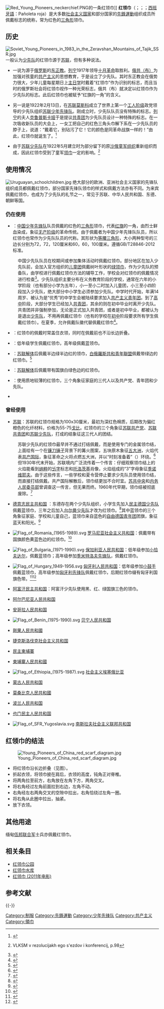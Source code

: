 {{about|一种红色的领巾|2011年出品的同名电影|红领巾 (2011年电影)}}
[[File:Red_Young_Pioneers_neckerchief.PNG|thumb]]的一条红领巾]]
'''红领巾'''（{{lang-ru|Пионе́рский га́лстук}}；{{kor|諺=붉은 넥타이}}；{{vie|qn=Khăn quàng đỏ}}；[[西班牙語|西班牙語]]：Pañoleta roja）是大多数[[社会主义国家|社会主义国家]]和部分国家的[[先鋒運動|先鋒運動]]组织成员所佩戴标志的统称，常为红色的[[三角形|三角形]]领巾。

==历史==
[[File:Soviet_Young_Pioneers_in_1983_in_the_Zeravshan_Mountains_of_Tajik_SSR.jpg|thumb]]
一般认为[[少先队|少先队]]的红领巾源于[[苏联|苏联]]，但有多种说法。

* 一说为源于[[俄罗斯|俄罗斯]]的[[东正教|东正教]]。[[列宁|列宁]]1917年领导[[十月革命|十月革命]]取胜利。[[俄共（布）|俄共（布）]]为加强对孩童的[[共产主义|共产主义]]的思想教育，于是设立了少先队。其时东正教会在俄势力很大，少年儿童每星期日上[[主日学|主日学]]时戴着“红领巾”作为识别的标志，而且当时的俄罗斯社会将红领巾视作一种光荣标志，俄共（布）就决定以红领巾作为少先队的标志。此后红领巾也被赋予“红旗的一角”的含义。

* 另一说是1922年2月13日，在[[苏联|苏联]][[莫斯科|莫斯科]]成立了世界上第一个[[工人阶级|工人阶级]]政党领导的少先队组织[[苏联少年先锋队|苏联少年先锋队]]。刚成立时，少先队队员没有特殊的标志。[[列宁|列宁]]的夫人[[克鲁普斯卡娅|克鲁普斯卡娅]]于是提议[[中国共产主义青年团|共青团]]为少先队员设计一种特殊的标志。在一次吸收新队员的大会上，一女工把自己的红色三角头巾解下系在一少先队员的脖子上，说道：“戴着它，别玷污了它！它的颜色是同革命战旗一样的！”由此，红领巾就诞生了。<ref name="gqt">{{cite web  | language =zh-hans  | publisher =中国少年先锋队网站  | title =红领巾的来历  | url =http://61.gqt.org.cn/jczs/200905/t20090509_237606.htm  | author =转载自中国青年报  | date =2007-07-12  | accessdate =2009-07-16  | archiveurl =https://web.archive.org/web/20090622175959/http://61.gqt.org.cn/jczs/200905/t20090509_237606.htm  | archivedate =2009-06-22  | deadurl =yes  }}</ref>

* 由于[[苏联少先队|苏联少先队]]在1922年5月建立时为部分留下的原[[沙俄|沙俄]][[童军运动|童军组织]]重新组织而成，因此红领巾受到了童军[[领巾|领巾]]一定的影响。<ref>{{ru icon}} VLKSM v rezolucijakh ego s'ezdov i konferencij, p.98</ref>

==使用情况==
[[File:Uruguayan_schoolchildren.jpg|thumb]]
绝大部分的欧洲、亚洲社会主义国家的先锋队组织成员都佩戴红领巾，部分国家先锋队领巾的样式和佩戴方法亦有不同。为来宾佩戴红领巾，也成为了少先队的礼节之一，常见于苏联、中华人民共和国、东德、朝鲜等国。

===仍在使用===
*{{PRC}}：[[中国少年先锋队|中国少年先锋队]]队员佩戴的红色的[[三角形|三角形]]领巾，代表[[红旗|红旗]]的一角，由烈士鲜血染成，象征[[无产阶级|无产阶级]]的革命传统。由于佩戴者为中国少年先锋队队员，所以红领巾也常作为少先队队员的代称。其形状为[[等腰三角形|等腰三角形]]，大小两种型号的三边长分别为72，72，120厘米和60，60，100厘米。遵循GB/T28846-2012标准。
:中国少先队队员在校期间或参加集体活动时佩戴红领巾。部分地区在加入少先队前，会加入官方组织的[[中国少年先锋队|儿童团]]佩戴树叶形状的[[绿领巾|绿领巾]]，作为少先队的预备队，由学校进行佩戴红领巾方法的辅导工作，学校会对红领巾的佩戴情况进行检查<ref>{{cite web|title=红领巾监督岗检查方案|url=http://www.shaoxiandui.net/hdfa/qtzl/1061.html|accessdate=2012-01-18|author=|date=|format=|publisher=|language=|archiveurl=https://web.archive.org/web/20151003163502/http://www.shaoxiandui.net/hdfa/qtzl/1061.html|archivedate=2015-10-03|deadurl=yes}}</ref>。少先队组织主要分布在义务教育阶段的学校，通常在六年的小学阶段（也有部分小学为五年），小一至小二时加入儿童团，小三至小四阶段加入少先队，绝大部分中小学生必须参加少先队。中学时代开始，年满14周岁、被认为是“优秀”的中学生会被陆续要求加入[[中国共产主义青年团|共产主义青年团]]。到了[[高中|高中]]阶段，大部分学生已经加入[[中国共产主义青年团|共青团]]，其余的则在初中毕业时离开少先队。共青团并非强制參加，无论是正式加入共青团，或者是初中毕业，都被认为是退出[[少先队|少先队]]，不用再佩戴红领巾（也有的学校在[[初中|初中]]阶段要求所有学生佩戴红领巾）。在夏季，允许佩戴队徽代替佩戴红领巾<ref>{{cite web|title=中国少年先锋队队旗、队徽和红领巾、队干部标志制作和使用的若干规定|url=http://www.shaoxiandui.net/Article/zhishi/647.html|accessdate=2012-01-18|author=|date=|format=|publisher=|language=|archiveurl=https://web.archive.org/web/20111230162343/http://www.shaoxiandui.net/Article/zhishi/647.html|archivedate=2011-12-30|deadurl=yes}}</ref>。
*{{PRK}}：红领巾的佩戴时常盖住衣领，同时在佩戴前也不沿长边折叠。
*{{CUB}}：低年级学生佩戴红领巾，高年级佩戴蓝领巾。
*{{BLR}}：[[苏联解体|苏联解体]]后佩戴半边绿半边红的领巾，[[白俄羅斯共和國青年團|白俄羅斯共和青年聯盟]]佩戴带绿边的红领巾。<ref>{{cite web|url=http://framework.latimes.com/2010/09/13/pictures-in-the-news-22/|title=Pictures in the News - Sept. 13, 2010|first=Los Angeles|last=Times|date=2010-09-14|publisher=|access-date=2012-01-18|archive-url=https://web.archive.org/web/20120310181217/http://framework.latimes.com/2010/09/13/pictures-in-the-news-22/|archive-date=2012-03-10|dead-url=yes}}</ref>
*{{TAJ}}：[[苏联解体|苏联解体]]后佩戴带有国旗白绿色边的红领巾。
*{{flag|Vietnam}}：使用质地较薄的红领巾，三个角象征家庭的三代人以及共产党、青年团和少先队。
*{{flag|Laos}}

===曾经使用===
*{{Flag icon|USSR}} [[苏联|苏联]]：苏联的红领巾规格为100x30厘米，最初为深红色棉质，后期改为偏红橙色的化纤材料，价格为55-75[[俄罗斯卢布|戈比]]。红领巾的三个角象征[[苏联共产党|苏联共产党]]、[[苏联列宁共产主义青年团|苏联共青团]]和[[苏联少先队|苏联少先队]]，打成的结象征这三代人的团结。

:苏联少先队的红领巾最早并不通过打结佩戴，而是使用专门的金属领巾结，上面绘有一个在[[镰刀锤子|镰刀锤子]]背景下的篝火图案，五块原木象征[[五大洲|五大洲]]，火焰代表[[共产国际|共产国际]]，象征革命之火将点燃五大洲，并以“时刻准备着”（{{lang|ru|Всегда готов! }}）环绕。<ref>{{cite web|url=http://site-nostalgy.narod.ru/made_in/34.jpg|title=Красен галстук углами|publisher=|access-date=2014-06-04|archive-date=2016-03-04|archive-url=https://web.archive.org/web/20160304210354/http://site-nostalgy.narod.ru/made_in/34.jpg|dead-url=no}}</ref>
:但1930年代末开始，苏联境内广泛流传着一个传言：仔细观察领巾结上的火焰能看到[[纳粹|纳粹]]的[[卍|卐字]]标志和[[托洛茨基|托洛茨基]]肖像，火焰组成的“З”字母象征[[格里高利·叶夫谢耶维奇·季诺维耶夫|季诺维耶夫]]。由于这些传言，一些学校和夏令营停止要求少先队员使用领巾结，而直接打结佩戴。共产国际解散后，领巾结更加不合时宜。[[苏联共产党中央委员会|苏共中央]]和[[内务人民委员部|内务人民委员部]]曾调查这一传言，但无果而终。1960年代早期，领巾结被彻底废除。<ref>{{Cite web|title=Рожденным в СССР посвящается|url=http://site-nostalgy.narod.ru/made_in17.html|accessdate=2020-04-30|work=site-nostalgy.narod.ru|archive-date=2019-06-03|archive-url=https://web.archive.org/web/20190603191543/http://site-nostalgy.narod.ru/made_in17.html|dead-url=no}}</ref>

*{{Flag icon|East Germany}} [[德意志民主共和国|德意志民主共和国]]  ：东德存在两个少先队组织，小学生先加入[[恩斯特·台尔曼少先队#组织|民主德国少先队]]佩戴蓝领巾，三年之后加入[[台尔曼少先队|台尔曼少先队]]才改为红领巾。<ref>{{Cite web |url=http://emilysmithpearce.files.wordpress.com/2011/08/hallorenshokoladen069.jpg |title=存档副本 |access-date=2012-01-18 |archive-date=2019-06-26 |archive-url=https://web.archive.org/web/20190626185552/https://emilysmithpearce.files.wordpress.com/2011/08/hallorenshokoladen069.jpg |dead-url=no }}</ref>其中蓝领巾的三个角象征家庭、学校和儿童自己，蓝领巾来自蓝色的[[自由德国青年团|自由德国青年团]]团旗，象征蓝天和阳光。<ref>{{Cite web|title=Pionierhalstuch|url=http://www.ddr-geschichte.de/Bildung/Schule/Pionierorganisation/Pionierhalstuch/pionierhalstuch.html|accessdate=2020-04-30|work=www.ddr-geschichte.de|archive-date=2020-02-03|archive-url=https://web.archive.org/web/20200203090311/http://www.ddr-geschichte.de/Bildung/Schule/Pionierorganisation/Pionierhalstuch/pionierhalstuch.html|dead-url=no}}</ref>

*[[File:Flag_of_Romania_(1965-1989).svg|border]] [[罗马尼亚社会主义共和国|罗马尼亚社会主义共和国]]：佩戴带有国旗颜色黄蓝色边的红领巾。<ref>{{Cite web|title=NationStates • View topic - Union of Socialist Republics of the European Soviet|url=https://forum.nationstates.net/viewtopic.php?f=23&t=105925|accessdate=2020-04-30|work=forum.nationstates.net|archive-date=2017-04-17|archive-url=https://web.archive.org/web/20170417071513/https://forum.nationstates.net/viewtopic.php?f=23&t=105925|dead-url=no}}</ref>

*[[File:Flag_of_Bulgaria_(1971-1990).svg|border]] [[保加利亚人民共和国|保加利亚人民共和国]]：低年级参加[[小恰夫达尔|小恰夫达尔]]，佩戴蓝领巾；高年级参加[[季米特洛夫先锋队|季米特洛夫先锋队]]，佩戴红领巾。

*[[File:Flag_of_Hungary_1949-1956.svg|border]] [[匈牙利人民共和国|匈牙利人民共和国]]：低年级参加[[匈牙利先锋队联盟|小鼓手]]佩戴蓝领巾，高年级参加[[匈牙利先锋队联盟|匈牙利先锋队]]佩戴红领巾，后期红领巾缀有匈牙利国旗色带。<ref>{{Cite web|title=Szocreál: sírjunk vagy nevessünk?|url=http://24.hu/elet-stilus/2008/07/11/szocreal_sirjunk_vagy_nevessunk/|accessdate=2020-04-30|date=2008-07-11|work=24.hu|language=hu|archive-date=2019-07-14|archive-url=https://web.archive.org/web/20190714133745/https://24.hu/elet-stilus/2008/07/11/szocreal_sirjunk_vagy_nevessunk/|dead-url=no}}</ref><ref>{{cite web |url=http://files.blogter.hu/user_files/65012/utt.jpg |title=存档副本 |accessdate=2012-01-19 |deadurl=yes |archiveurl=https://web.archive.org/web/20140714205416/http://files.blogter.hu/user_files/65012/utt.jpg |archivedate=2014-07-14 }}</ref>

*{{Flag icon|AFG|1980}} [[阿富汗民主共和国|阿富汗民主共和国]]：阿富汗少先队使用黑、红、绿国旗三色的领巾。
*{{Flag icon|ALB|1946}} [[阿尔巴尼亚人民共和国|阿尔巴尼亚人民共和国]]
*{{Flag icon|Angola}} [[安哥拉人民共和国|安哥拉人民共和国]]
*[[File:Flag_of_Benin_(1975-1990).svg|border]] [[贝宁人民共和国|贝宁人民共和国]]
*{{Flag icon|Congo|1970}} [[剛果人民共和國|剛果人民共和國]]
*{{Flag icon|TCH}} [[捷克斯洛伐克社会主义共和国|捷克斯洛伐克社会主义共和国]]
*{{Flag icon|Cambodia|1975}} [[民主柬埔寨|民主柬埔寨]]
*{{Flag icon|Cambodia|1979}} [[柬埔寨人民共和國|柬埔寨人民共和國]]
*[[File:Flag_of_Ethiopia_(1975-1987).svg|border]] [[德尔格|社会主义埃塞俄比亚]]
*{{Flag icon|MGL|1949}} [[蒙古人民共和国|蒙古人民共和国]]
*{{Flag icon|Mozambique}} [[莫桑比克人民共和國|莫桑比克人民共和國]]
*{{Flag icon|POL}} [[波兰人民共和国|波兰人民共和国]]
*{{Flag icon|South Yemen}} [[也门民主人民共和国|也门民主人民共和国]]
*[[File:Flag_of_SFR_Yugoslavia.svg|border]] [[南斯拉夫社会主义联邦共和国|南斯拉夫社会主义联邦共和国]]

==红领巾的结法==
[[File:Young_Pioneers_of_China_red_scarf_diagram.jpg|thumb]]
*将红领巾沿长边折叠（见图）。
*折起衣领，将领巾披在肩后，衣领的高度，钝角正对脊椎。
*将两角拉至前方，右角放在左角下方，两角交叉。
*将右角经过左角前面拉到右边，左角不动。
*右角经左右两角交叉的空隙中拉出，右角恰绕过左角一圈。
*将右角从此圈中拉出，抽紧。
*放下衣领。

==其他用途==
缅甸[[佤邦联合軍|佤邦联合军]]士兵亦佩戴红领巾。
{{Gallery
|title=
|width=160 | height=170
|align=center
|File:UWSA female soldiers stand at attention during ceremonies.jpg
 |佤邦联合军女兵
|File:UWSA soldiers stand at attention during ceremonies.jpg
 |佤邦联合军战士
}}

==相关条目==
*[[红领巾公园|红领巾公园]]
*[[红领巾水库|红领巾水库]]
*[[红领巾_(2011年电影)|红领巾 (2011年电影)]]

==参考文献==
{{reflist}}
[[Category:制服|Category:制服]]
[[Category:先鋒運動|Category:先鋒運動]]
[[Category:少年先锋队|Category:少年先锋队]]
[[Category:共产主义|Category:共产主义]]
[[Category:領巾|Category:領巾]]

{{-}}
{{Pioneer movement}}